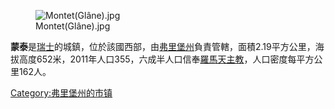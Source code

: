 [[Image:Montet(Glâne).jpg|right]]

'''蒙泰'''是[[瑞士|瑞士]]的城鎮，位於該國西部，由[[弗里堡州|弗里堡州]]負責管轄，面積2.19平方公里，海拔高度652米，2011年人口355，六成半人口信奉[[羅馬天主教|羅馬天主教]]，人口密度每平方公里162人。

{{Switzerland-geo-stub}}
[[Category:弗里堡州的市镇|Category:弗里堡州的市镇]]